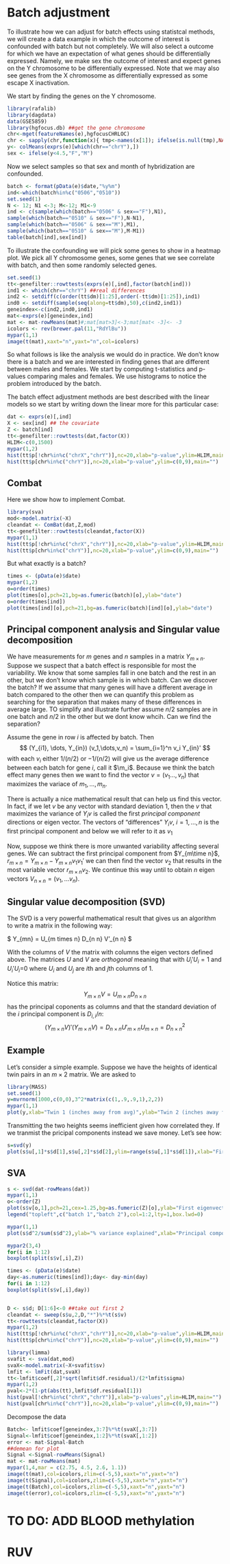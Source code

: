 # Batch adjustment

To illustrate how we can adjust for batch effects using statistcal methods, we will create a data example in which the outcome of interest is confounded with batch but not completely. We will also select a outcome for which we have an expectation of what genes should be differentially expressed. Namely, we make sex the outcome of interest and expect genes on the Y chromosome to be differentially expressed. Note that we may also see genes from the X chromosome as differentially expressed as some escape X inactivation. 

We start by finding the genes on the Y chromosome.
```r
library(rafalib)
library(dagdata)
data(GSE5859)
library(hgfocus.db) ##get the gene chromosome
chr<-mget(featureNames(e),hgfocusCHRLOC)
chr <- sapply(chr,function(x){ tmp<-names(x[1]); ifelse(is.null(tmp),NA,paste0("chr",tmp))})
y<- colMeans(exprs(e)[which(chr=="chrY"),])
sex <- ifelse(y<4.5,"F","M")
```

Now we select samples so that sex and month of hybridization are confounded. 
```r
batch <- format(pData(e)$date,"%y%m")
ind<-which(batch%in%c("0506","0510"))
set.seed(1)
N <- 12; N1 <-3; M<-12; M1<-9
ind <- c(sample(which(batch=="0506" & sex=="F"),N1),
sample(which(batch=="0510" & sex=="F"),N-N1),
sample(which(batch=="0506" & sex=="M"),M1),
sample(which(batch=="0510" & sex=="M"),M-M1))
table(batch[ind],sex[ind])
```

To illustrate the confounding we will pick some genes to show in a heatmap plot. We pick all Y chromosome genes, some genes that we see correlate with batch, and then some randomly selected genes.

```r
set.seed(1)
tt<-genefilter::rowttests(exprs(e)[,ind],factor(batch[ind]))
ind1 <- which(chr=="chrY") ##real differences
ind2 <- setdiff(c(order(tt$dm)[1:25],order(-tt$dm)[1:25]),ind1)
ind0 <- setdiff(sample(seq(along=tt$dm),50),c(ind2,ind1))
geneindex<-c(ind2,ind0,ind1)
mat<-exprs(e)[geneindex,ind]
mat <- mat-rowMeans(mat)#;mat[mat>3]<-3;mat[mat< -3]<- -3
icolors <- rev(brewer.pal(11,"RdYlBu"))
mypar(1,1)
image(t(mat),xaxt="n",yaxt="n",col=icolors)
```

So what follows is like the analysis we would do in practice. We don't know there is a batch and we are interested in finding genes that are different between males and females. We start by computing t-statistics and p-values comparing males and females. We use histograms to notice the problem introduced by the batch.

The batch effect adjustment methods are best described with the linear models so we start by writing down the linear more for this particular case:



```r
dat <- exprs(e)[,ind]
X <- sex[ind] ## the covariate
Z <- batch[ind]
tt<-genefilter::rowttests(dat,factor(X))
HLIM<-c(0,1500)
mypar(1,2)
hist(tt$p[!chr%in%c("chrX","chrY")],nc=20,xlab="p-value",ylim=HLIM,main="")
hist(tt$p[chr%in%c("chrY")],nc=20,xlab="p-value",ylim=c(0,9),main="")
```


## Combat

Here we show how to implement Combat. 

```r
library(sva)
mod<-model.matrix(~X)
cleandat <- ComBat(dat,Z,mod)
tt<-genefilter::rowttests(cleandat,factor(X))
mypar(1,1)
hist(tt$p[!chr%in%c("chrX","chrY")],nc=20,xlab="p-value",ylim=HLIM,main="")
hist(tt$p[chr%in%c("chrY")],nc=20,xlab="p-value",ylim=c(0,9),main="")
```

But what exactly is a batch?
```r
times <- (pData(e)$date)
mypar(1,2)
o=order(times)
plot(times[o],pch=21,bg=as.fumeric(batch)[o],ylab="date")
o=order(times[ind])
plot(times[ind][o],pch=21,bg=as.fumeric(batch)[ind][o],ylab="date")
```


## Principal component analysis and Singular value decomposition

We have measurements for $m$ genes and $n$ samples in a matrix $Y_{m\times n}$. Suppose we 
suspect that a batch effect is responsible for most the variability. We know that some samples fall in one batch and the rest in an other, but we don't know which sample is in which batch. Can we discover the batch? If we assume that many genes will have a different average in batch compared to the other then we can quantify this problem as searching for the separation that makes many of these differences in average large. TO simplify and illustrate further assume $n/2$ samples are in one batch and $n/2$ in the other but we dont know whcih. Can we find the separation?

Assume the gene in row $i$ is affected by batch. Then 
$$
(Y_{i1}, \dots, Y_{in}) (v_1,\dots,v_n) = \sum_{i=1}^n v_i Y_{in}'
$$
with each $v_i$ either $1/(n/2)$ or $-1/(n/2)$ will give us the average difference between each batch for gene $i$, call it $\m_i$. Because we think the batch effect many genes then we want to find the vector $v=(v_1\dots,v_n)$ that maximizes the variace of $m_1,\dots,m_n$.

There is actually a nice mathematical result that can help us find this vector. In fact, if we let $v$ be any vector with standard deviation 1, then the $v$ that maximizes the variance of $Y_i v$ is called the first _principal component_ directions or eigen vector. The vectors of "differences" $Y_i v$, $i=1,\dots,n$ is the first principal component and below we will refer to it as $v_1$ 

Now, suppose we think there is more unwanted variability affecting several genes. We can subtract the first principal component from $Y_{m\time n}$, $r_{m\times n}=Y_{m \times n} - Y_{m \times n} v_1 v_1'$ we can then find the vector $v_2$ that results in the most variable vector  $r_{m\times n} v_2$. We continue this way until to obtain $n$ eigen vectors $V_{n\times n} = (v_1,\dots v_n)$. 

## Singular value decomposition (SVD)

The SVD is a very powerful mathematical result that gives us an algorithm to write a matrix in the following way:

$
Y_{m\times n} = U_{m\ times n} D_{n \times n} V’_{n \times n}
$

With the columns of $V$ the matrix with columns the eigen vectors defined above. The matrices $U$ and $V$ are _orthogonal_ meaning that 
with $U_i'U_i=1$ and $U_i'U_i$=0 where $U_i$ and $U_j$ are $i$th and $j$th columns of 1. 

Notice this matrix:
$$
Y_{m\times n} V = U_{m \times n} D_{n\times n}
$$
has the principal coponents as columns and that the standard deviation of the $i$ principal component is  $D_{i,i}/n$:
$$
(Y_{m\times n} V)'(Y_{m\times n} V) = D_{n\times n} U'_{m\times n} U_{m\times n} = D^2_{n\times n}
$$

## Example
Let's consider a simple example. Suppose we have the heights of identical twin pairs in an $m\times 2$ matrix. We are asked to 

```r
library(MASS)
set.seed(1)
y=mvrnorm(1000,c(0,0),3^2*matrix(c(1,.9,.9,1),2,2))
mypar(1,1)
plot(y,xlab="Twin 1 (inches away from avg)",ylab="Twin 2 (inches away from avg)")
```


Transmitting the two heights seems inefficient given how correlated they. If we tranmist the pricipal components instead we save money. Let's see how:

```r
s=svd(y)
plot(s$u[,1]*s$d[1],s$u[,2]*s$d[2],ylim=range(s$u[,1]*s$d[1]),xlab="First PC",ylab="Second PC")
```

## SVA

```r
s <- svd(dat-rowMeans(dat))
mypar(1,1)
o<-order(Z)
plot(s$v[o,1],pch=21,cex=1.25,bg=as.fumeric(Z)[o],ylab="First eigenvector",xaxt="n",xlab="")
legend("topleft",c("batch 1","batch 2"),col=1:2,lty=1,box.lwd=0)

mypar(1,1)
plot(s$d^2/sum(s$d^2),ylab="% variance explained",xlab="Principal component")

mypar2(3,4)
for(i in 1:12)
boxplot(split(s$v[,i],Z))

times <- (pData(e)$date)
day<-as.numeric(times[ind]);day<- day-min(day)
for(i in 1:12)
boxplot(split(s$v[,i],day))


D <- s$d; D[1:6]<-0 ##take out first 2
cleandat <- sweep(s$u,2,D,"*")%*%t(s$v)
tt<-rowttests(cleandat,factor(X))
mypar(1,2)
hist(tt$p[!chr%in%c("chrX","chrY")],nc=20,xlab="p-value",ylim=HLIM,main="")
hist(tt$p[chr%in%c("chrY")],nc=20,xlab="p-value",ylim=c(0,9),main="")
```

```r
library(limma)
svafit <- sva(dat,mod)
svaX<-model.matrix(~X+svafit$sv)
lmfit <- lmFit(dat,svaX)
tt<-lmfit$coef[,2]*sqrt(lmfit$df.residual)/(2*lmfit$sigma)
mypar(1,2)
pval<-2*(1-pt(abs(tt),lmfit$df.residual[1]))
hist(pval[!chr%in%c("chrX","chrY")],xlab="p-values",ylim=HLIM,main="")
hist(pval[chr%in%c("chrY")],nc=20,xlab="p-value",ylim=c(0,9),main="")
```

Decompose the data
```r
Batch<- lmfit$coef[geneindex,3:7]%*%t(svaX[,3:7])
Signal<-lmfit$coef[geneindex,1:2]%*%t(svaX[,1:2])
error <- mat-Signal-Batch
##demean for plot
Signal <-Signal-rowMeans(Signal)
mat <- mat-rowMeans(mat)
mypar(1,4,mar = c(2.75, 4.5, 2.6, 1.1))
image(t(mat),col=icolors,zlim=c(-5,5),xaxt="n",yaxt="n")
image(t(Signal),col=icolors,zlim=c(-5,5),xaxt="n",yaxt="n")
image(t(Batch),col=icolors,zlim=c(-5,5),xaxt="n",yaxt="n")
image(t(error),col=icolors,zlim=c(-5,5),xaxt="n",yaxt="n")
```





# TO DO: ADD BLOOD methylation

# RUV 



